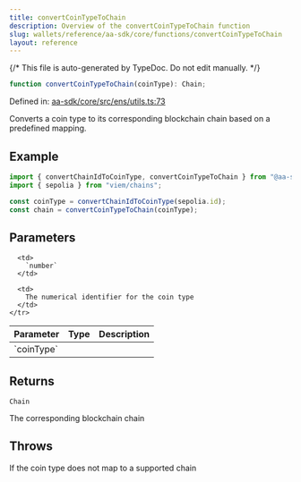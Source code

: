 ```yaml
---
title: convertCoinTypeToChain
description: Overview of the convertCoinTypeToChain function
slug: wallets/reference/aa-sdk/core/functions/convertCoinTypeToChain
layout: reference
---
```


{/* This file is auto-generated by TypeDoc. Do not edit manually. */}

```ts
function convertCoinTypeToChain(coinType): Chain;
```

Defined in: [aa-sdk/core/src/ens/utils.ts:73](https://github.com/alchemyplatform/aa-sdk/blob/153785ddc87beb160382c2bae7dbafa4a66ade9a/aa-sdk/core/src/ens/utils.ts#L73)

Converts a coin type to its corresponding blockchain chain based on a predefined mapping.

## Example

```ts
import { convertChainIdToCoinType, convertCoinTypeToChain } from "@aa-sdk/core";
import { sepolia } from "viem/chains";

const coinType = convertChainIdToCoinType(sepolia.id);
const chain = convertCoinTypeToChain(coinType);
```

## Parameters

<table>
  <thead>
    <tr>
      <th align="left">Parameter</th>
      <th align="left">Type</th>
      <th align="left">Description</th>
    </tr>
  </thead>

  <tbody>
    <tr>
      <td>
        `coinType`
      </td>

      <td>
        `number`
      </td>

      <td>
        The numerical identifier for the coin type
      </td>
    </tr>

  </tbody>
</table>

## Returns

`Chain`

The corresponding blockchain chain

## Throws

If the coin type does not map to a supported chain
